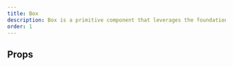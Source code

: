```yaml
---
title: Box
description: Box is a primitive component that leverages the foundations of the Atlassian Design System.
order: 1
---
```



<CodeDocsHeader
  name="@atlaskit/primitives"
  repository="https://bitbucket.org/atlassian/atlassian-frontend-mirror"
  directoryName="primitives"
/>


## Props

<PropsTable heading="" props={BoxProps} />
